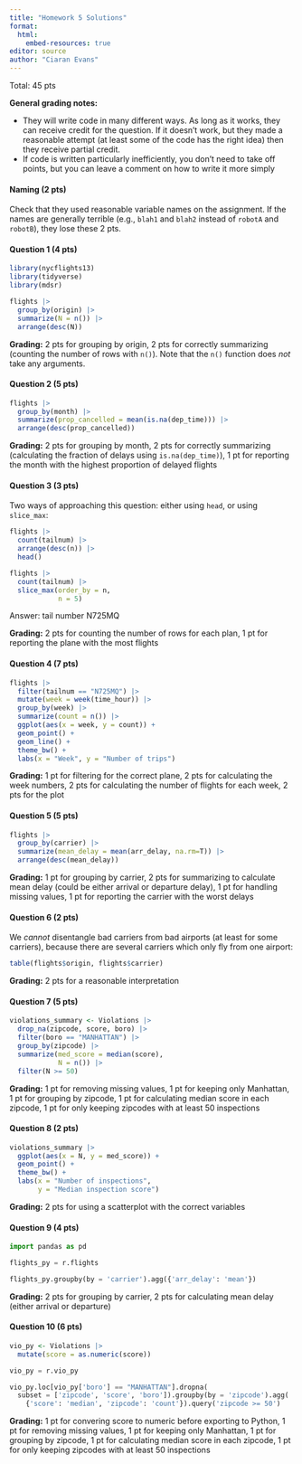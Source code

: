 ```yaml
---
title: "Homework 5 Solutions"
format: 
  html:
    embed-resources: true
editor: source
author: "Ciaran Evans"
---
```


Total: 45 pts

**General grading notes:** 

* They will write code in many different ways. As long as it works, they can receive credit for the question. If it doesn't work, but they made a reasonable attempt (at least some of the code has the right idea) then they receive partial credit.
* If code is written particularly inefficiently, you don't need to take off points, but you can leave a comment on how to write it more simply

#### Naming (2 pts)

Check that they used reasonable variable names on the assignment. If the names are generally terrible (e.g., `blah1` and `blah2` instead of `robotA` and `robotB`), they lose these 2 pts.


#### Question 1 (4 pts)

```r
library(nycflights13)
library(tidyverse)
library(mdsr)

flights |>
  group_by(origin) |>
  summarize(N = n()) |>
  arrange(desc(N))
```

**Grading:** 2 pts for grouping by origin, 2 pts for correctly summarizing (counting the number of rows with `n()`). Note that the `n()` function does *not* take any arguments.

#### Question 2 (5 pts)

```r
flights |>
  group_by(month) |>
  summarize(prop_cancelled = mean(is.na(dep_time))) |>
  arrange(desc(prop_cancelled))
```

**Grading:** 2 pts for grouping by month, 2 pts for correctly summarizing (calculating the fraction of delays using `is.na(dep_time)`), 1 pt for reporting the month with the highest proportion of delayed flights

#### Question 3 (3 pts)

Two ways of approaching this question: either using `head`, or using `slice_max`:

```r
flights |>
  count(tailnum) |>
  arrange(desc(n)) |>
  head()
```

```r
flights |>
  count(tailnum) |>
  slice_max(order_by = n, 
            n = 5)
```
Answer: tail number N725MQ

**Grading:** 2 pts for counting the number of rows for each plan, 1 pt for reporting the plane with the most flights

#### Question 4 (7 pts)

```r
flights |>
  filter(tailnum == "N725MQ") |>
  mutate(week = week(time_hour)) |>
  group_by(week) |>
  summarize(count = n()) |>
  ggplot(aes(x = week, y = count)) +
  geom_point() +
  geom_line() +
  theme_bw() +
  labs(x = "Week", y = "Number of trips")
```

**Grading:** 1 pt for filtering for the correct plane, 2 pts for calculating the week numbers, 2 pts for calculating the number of flights for each week, 2 pts for the plot

#### Question 5 (5 pts)

```r
flights |>
  group_by(carrier) |>
  summarize(mean_delay = mean(arr_delay, na.rm=T)) |>
  arrange(desc(mean_delay))
```

**Grading:** 1 pt for grouping by carrier, 2 pts for summarizing to calculate mean delay (could be either arrival or departure delay), 1 pt for handling missing values, 1 pt for reporting the carrier with the worst delays

#### Question 6 (2 pts)

We *cannot* disentangle bad carriers from bad airports (at least for some carriers), because there are several carriers which only fly from one airport:

```r
table(flights$origin, flights$carrier)
```
**Grading:** 2 pts for a reasonable interpretation

#### Question 7 (5 pts)

```r
violations_summary <- Violations |>
  drop_na(zipcode, score, boro) |>
  filter(boro == "MANHATTAN") |>
  group_by(zipcode) |>
  summarize(med_score = median(score),
            N = n()) |>
  filter(N >= 50)
```

**Grading:** 1 pt for removing missing values, 1 pt for keeping only Manhattan, 1 pt for grouping by zipcode, 1 pt for calculating median score in each zipcode, 1 pt for only keeping zipcodes with at least 50 inspections

#### Question 8 (2 pts)

```r
violations_summary |>
  ggplot(aes(x = N, y = med_score)) +
  geom_point() +
  theme_bw() +
  labs(x = "Number of inspections",
       y = "Median inspection score")
```

**Grading:** 2 pts for using a scatterplot with the correct variables

#### Question 9 (4 pts)

```python
import pandas as pd

flights_py = r.flights

flights_py.groupby(by = 'carrier').agg({'arr_delay': 'mean'})
```

**Grading:** 2 pts for grouping by carrier, 2 pts for calculating mean delay (either arrival or departure)

#### Question 10 (6 pts)

```r
vio_py <- Violations |>
  mutate(score = as.numeric(score))
```


```python
vio_py = r.vio_py

vio_py.loc[vio_py['boro'] == "MANHATTAN"].dropna(
  subset = ['zipcode', 'score', 'boro']).groupby(by = 'zipcode').agg(
    {'score': 'median', 'zipcode': 'count'}).query('zipcode >= 50')
```

**Grading:** 1 pt for convering score to numeric before exporting to Python, 1 pt for removing missing values, 1 pt for keeping only Manhattan, 1 pt for grouping by zipcode, 1 pt for calculating median score in each zipcode, 1 pt for only keeping zipcodes with at least 50 inspections

